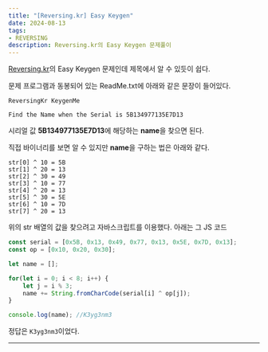 ```yaml
---
title: "[Reversing.kr] Easy Keygen"
date: 2024-08-13
tags:
- REVERSING
description: Reversing.kr의 Easy Keygen 문제풀이
---
```

[Reversing.kr](http://reversing.kr/challenge.php)의 Easy Keygen 문제인데 제목에서 알 수 있듯이 쉽다.

문제 프로그램과 동봉되어 있는 ReadMe.txt에 아래와 같은 문장이 들어있다.
```
ReversingKr KeygenMe

Find the Name when the Serial is 5B134977135E7D13
```
시리얼 값 **5B134977135E7D13**에 해당하는 **name**을 찾으면 된다.

직접 바이너리를 보면 알 수 있지만 **name**을 구하는 법은 아래와 같다.
```
str[0] ^ 10 = 5B
str[1] ^ 20 = 13
str[2] ^ 30 = 49
str[3] ^ 10 = 77
str[4] ^ 20 = 13
str[5] ^ 30 = 5E
str[6] ^ 10 = 7D
str[7] ^ 20 = 13
```
위의 str 배열의 값을 찾으려고 자바스크립트를 이용했다. 아래는 그 JS 코드
```js
const serial = [0x5B, 0x13, 0x49, 0x77, 0x13, 0x5E, 0x7D, 0x13];
const op = [0x10, 0x20, 0x30];

let name = [];

for(let i = 0; i < 8; i++) {
    let j = i % 3;
    name += String.fromCharCode(serial[i] ^ op[j]);
}

console.log(name); //K3yg3nm3
```
정답은 `K3yg3nm3`이었다.
***